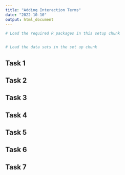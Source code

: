 ```yaml
---
title: "Adding Interaction Terms"
date: "2022-10-10"
output: html_document
---
```


```r
# Load the required R packages in this setup chunk


# Load the data sets in the set up chunk
```

## Task 1

## Task 2

## Task 3

## Task 4

## Task 5

## Task 6

## Task 7


